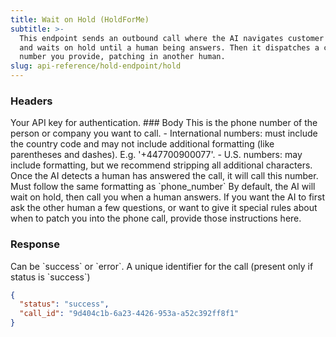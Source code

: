 ```yaml
---
title: Wait on Hold (HoldForMe)
subtitle: >-
  This endpoint sends an outbound call where the AI navigates customer service
  and waits on hold until a human being answers. Then it dispatches a call to a
  number you provide, patching in another human.
slug: api-reference/hold-endpoint/hold
---
```



### Headers

<ParamField header="authorization" type="string" required>
  Your API key for authentication.
</ParamField>
### Body

<ParamField body="phone_number" type="string" required>
  This is the phone number of the person or company you want to call. -
  International numbers: must include the country code and may not include
  additional formatting (like parentheses and dashes). E.g. '+447700900077'. -
  U.S. numbers: may include formatting, but we recommend stripping all
  additional characters.
</ParamField>

<ParamField body="hold_connect" type="string" required>
  Once the AI detects a human has answered the call, it will call this number.
  Must follow the same formatting as `phone_number`
</ParamField>

<ParamField body="task" type="string">
  By default, the AI will wait on hold, then call you when a human answers. If
  you want the AI to first ask the other human a few questions, or want to give
  it special rules about when to patch you into the phone call, provide those
  instructions here.
</ParamField>

### Response

<ResponseField name="status" type="string">
  Can be `success` or `error`.
</ResponseField>

<ResponseField name="call_id" type="string">
  A unique identifier for the call (present only if status is `success`)
</ResponseField>

<ResponseExample>

```json Response
{
  "status": "success",
  "call_id": "9d404c1b-6a23-4426-953a-a52c392ff8f1"
}
```

</ResponseExample>









